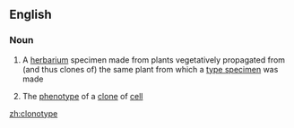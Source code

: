==English==

===Noun===
{{en-noun}}

# {{label|en|taxonomy}} A [[herbarium]] specimen made from plants vegetatively propagated from (and thus clones of) the same plant from which a [[type specimen]] was made
# {{lb|en|biology}} The [[phenotype]] of a [[clone]] of [[cell]]

[[zh:clonotype]]